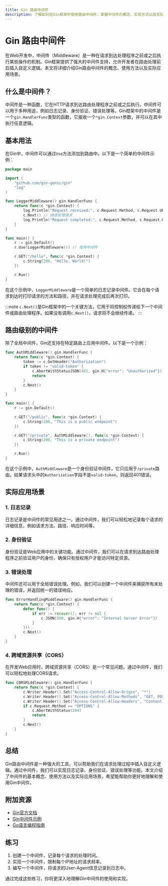 ```yaml
---
title: Gin 路由中间件
description: 了解如何在Gin框架中使用路由中间件，掌握中间件的概念、实现方式以及实际应用场景。
---
```


# Gin 路由中间件

在Web开发中，中间件（Middleware）是一种在请求到达处理程序之前或之后执行某些操作的机制。Gin框架提供了强大的中间件支持，允许开发者在路由处理前后插入自定义逻辑。本文将详细介绍Gin路由中间件的概念、使用方法以及实际应用场景。

## 什么是中间件？

中间件是一种函数，它在HTTP请求到达路由处理程序之前或之后执行。中间件可以用于多种用途，例如日志记录、身份验证、错误处理等。Gin框架中的中间件是一个`gin.HandlerFunc`类型的函数，它接收一个`*gin.Context`参数，并可以在其中执行任意逻辑。

## 基本用法

在Gin中，中间件可以通过`Use`方法添加到路由中。以下是一个简单的中间件示例：

```go
package main

import (
    "github.com/gin-gonic/gin"
    "log"
)

func LoggerMiddleware() gin.HandlerFunc {
    return func(c *gin.Context) {
        log.Println("Request received:", c.Request.Method, c.Request.URL.Path)
        c.Next() // 继续处理请求
        log.Println("Request completed:", c.Request.Method, c.Request.URL.Path)
    }
}

func main() {
    r := gin.Default()
    r.Use(LoggerMiddleware()) // 使用中间件

    r.GET("/hello", func(c *gin.Context) {
        c.String(200, "Hello, World!")
    })

    r.Run()
}
```

在这个示例中，`LoggerMiddleware`是一个简单的日志记录中间件。它会在每个请求到达时打印请求的方法和路径，并在请求处理完成后再次打印。

:::note
`c.Next()`是Gin框架中的一个关键方法，它用于将控制权传递给下一个中间件或路由处理程序。如果没有调用`c.Next()`，请求将不会继续传递。
:::

## 路由级别的中间件

除了全局中间件，Gin还支持在特定路由上应用中间件。以下是一个示例：

```go
func AuthMiddleware() gin.HandlerFunc {
    return func(c *gin.Context) {
        token := c.GetHeader("Authorization")
        if token != "valid-token" {
            c.AbortWithStatusJSON(401, gin.H{"error": "Unauthorized"})
            return
        }
        c.Next()
    }
}

func main() {
    r := gin.Default()

    r.GET("/public", func(c *gin.Context) {
        c.String(200, "This is a public endpoint")
    })

    r.GET("/private", AuthMiddleware(), func(c *gin.Context) {
        c.String(200, "This is a private endpoint")
    })

    r.Run()
}
```

在这个示例中，`AuthMiddleware`是一个身份验证中间件，它只应用于`/private`路由。如果请求头中的`Authorization`字段不是`valid-token`，则返回401错误。

## 实际应用场景

### 1. 日志记录

日志记录是中间件的常见用途之一。通过中间件，我们可以轻松地记录每个请求的详细信息，例如请求方法、路径、响应时间等。

### 2. 身份验证

身份验证是Web应用中的关键功能。通过中间件，我们可以在请求到达路由处理程序之前验证用户的身份，确保只有授权用户才能访问特定资源。

### 3. 错误处理

中间件还可以用于全局错误处理。例如，我们可以创建一个中间件来捕获所有未处理的错误，并返回统一的错误响应。

```go
func ErrorHandlingMiddleware() gin.HandlerFunc {
    return func(c *gin.Context) {
        defer func() {
            if err := recover(); err != nil {
                c.JSON(500, gin.H{"error": "Internal Server Error"})
            }
        }()
        c.Next()
    }
}
```

### 4. 跨域资源共享（CORS）

在开发Web应用时，跨域资源共享（CORS）是一个常见问题。通过中间件，我们可以轻松地处理CORS请求。

```go
func CORSMiddleware() gin.HandlerFunc {
    return func(c *gin.Context) {
        c.Writer.Header().Set("Access-Control-Allow-Origin", "*")
        c.Writer.Header().Set("Access-Control-Allow-Methods", "GET, POST, PUT, DELETE, OPTIONS")
        c.Writer.Header().Set("Access-Control-Allow-Headers", "Content-Type, Authorization")
        if c.Request.Method == "OPTIONS" {
            c.AbortWithStatus(204)
            return
        }
        c.Next()
    }
}
```

## 总结

Gin路由中间件是一种强大的工具，可以帮助我们在请求处理过程中插入自定义逻辑。通过中间件，我们可以实现日志记录、身份验证、错误处理等功能。本文介绍了中间件的基本概念、使用方法以及实际应用场景，希望能帮助你更好地理解和使用Gin中间件。

## 附加资源

- [Gin官方文档](https://gin-gonic.com/docs/)
- [Gin中间件示例](https://github.com/gin-gonic/gin#middleware)
- [Go语言编程指南](https://golang.org/doc/)

## 练习

1. 创建一个中间件，记录每个请求的处理时间。
2. 实现一个中间件，限制每个IP地址的请求频率。
3. 编写一个中间件，将请求的User-Agent信息记录到日志中。

通过完成这些练习，你将更深入地理解Gin中间件的使用和实现。
